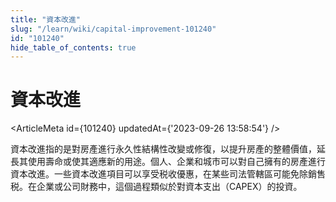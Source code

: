 ```yaml
---
title: "資本改進"
slug: "/learn/wiki/capital-improvement-101240"
id: "101240"
hide_table_of_contents: true
---
```



# 資本改進

<ArticleMeta id={101240} updatedAt={'2023-09-26 13:58:54'} />
<div className='border-solid border-b border-t-0 my-4 border-[var(--ifm-color-gray-300)]' />

資本改進指的是對房產進行永久性結構性改變或修復，以提升房產的整體價值，延長其使用壽命或使其適應新的用途。個人、企業和城市可以對自己擁有的房產進行資本改進。一些資本改進項目可以享受税收優惠，在某些司法管轄區可能免除銷售税。在企業或公司財務中，這個過程類似於對資本支出（CAPEX）的投資。
